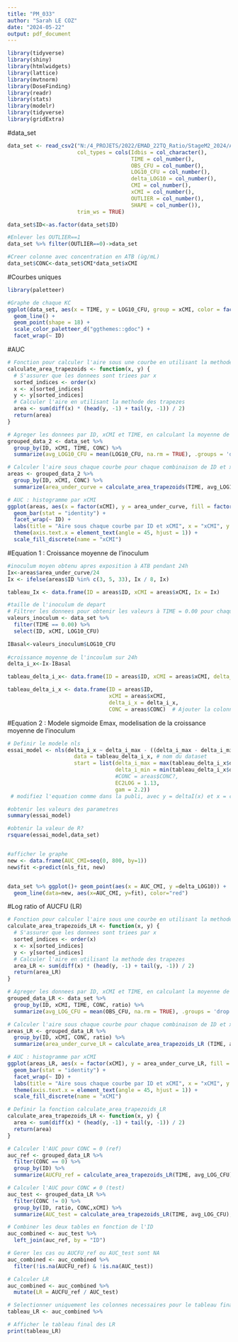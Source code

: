 ```yaml
---
title: "PM_033"
author: "Sarah LE COZ"
date: "2024-05-22"
output: pdf_document
---
```


```r
library(tidyverse)
library(shiny)
library(htmlwidgets)
library(lattice)
library(mvtnorm)
library(DoseFinding)
library(readr)
library(stats)
library(modelr)
library(tidyverse)
library(gridExtra)
```

#data_set
```r
data_set <- read_csv2("N:/4_PROJETS/2022/EMAD_22TQ_Ratio/StageM2_2024/Analyse_R/data_set.csv",
                      col_types = cols(Idbis = col_character(), 
                                       TIME = col_number(), 
                                       OBS_CFU = col_number(), 
                                       LOG10_CFU = col_number(), 
                                       delta_LOG10 = col_number(), 
                                       CMI = col_number(), 
                                       xCMI = col_number(), 
                                       OUTLIER = col_number(), 
                                       SHAPE = col_number()), 
                      trim_ws = TRUE)

data_set$ID<-as.factor(data_set$ID)

#Enlever les OUTLIER==1
data_set %>% filter(OUTLIER==0)->data_set

#Creer colonne avec concentration en ATB (ùg/mL)
data_set$CONC<-data_set$CMI*data_set$xCMI
```

#Courbes uniques
```r
library(paletteer)

#Graphe de chaque KC
ggplot(data_set, aes(x = TIME, y = LOG10_CFU, group = xCMI, color = factor(xCMI))) +
  geom_line() +
  geom_point(shape = 18) +
  scale_color_paletteer_d("ggthemes::gdoc") +
  facet_wrap(~ ID)
```

#AUC
```r
# Fonction pour calculer l'aire sous une courbe en utilisant la methode des trapezes
calculate_area_trapezoids <- function(x, y) {
  # S'assurer que les donnees sont triees par x
  sorted_indices <- order(x)
  x <- x[sorted_indices]
  y <- y[sorted_indices]
  # Calculer l'aire en utilisant la methode des trapezes
  area <- sum(diff(x) * (head(y, -1) + tail(y, -1)) / 2)
  return(area)
}

# Agreger les donnees par ID, xCMI et TIME, en calculant la moyenne de LOG10_CFU pour chaque groupe
grouped_data_2 <- data_set %>%
  group_by(ID, xCMI, TIME, CONC) %>%
  summarize(avg_LOG10_CFU = mean(LOG10_CFU, na.rm = TRUE), .groups = 'drop')

# Calculer l'aire sous chaque courbe pour chaque combinaison de ID et xCMI
areas <- grouped_data_2 %>%
  group_by(ID, xCMI, CONC) %>%
  summarize(area_under_curve = calculate_area_trapezoids(TIME, avg_LOG10_CFU), .groups = 'drop')

# AUC : histogramme par xCMI
ggplot(areas, aes(x = factor(xCMI), y = area_under_curve, fill = factor(xCMI))) +
  geom_bar(stat = "identity") +
  facet_wrap(~ ID) +
  labs(title = "Aire sous chaque courbe par ID et xCMI", x = "xCMI", y = "Aire sous la courbe") +
  theme(axis.text.x = element_text(angle = 45, hjust = 1)) +
  scale_fill_discrete(name = "xCMI")
```

#Equation 1 : Croissance moyenne de l'inoculum
```r
#inoculum moyen obtenu apres exposition à ATB pendant 24h
Ix<-areas$area_under_curve/24
Ix <- ifelse(areas$ID %in% c(3, 5, 33), Ix / 8, Ix)

tableau_Ix <- data.frame(ID = areas$ID, xCMI = areas$xCMI, Ix = Ix)

#taille de l'inoculum de depart
# Filtrer les donnees pour obtenir les valeurs à TIME = 0.00 pour chaque combinaison de xCMI et ID
valeurs_inoculum <- data_set %>%
  filter(TIME == 0.00) %>%
  select(ID, xCMI, LOG10_CFU)

IBasal<-valeurs_inoculum$LOG10_CFU
  
#croissance moyenne de l'incoulum sur 24h
delta_i_x<-Ix-IBasal

tableau_delta_i_x<- data.frame(ID = areas$ID, xCMI = areas$xCMI, delta_i_x = delta_i_x)

tableau_delta_i_x <- data.frame(ID = areas$ID,
                                xCMI = areas$xCMI,
                                delta_i_x = delta_i_x,
                                CONC = areas$CONC)  # Ajouter la colonne CONC

```

#Equation 2 : Modele sigmoide Emax, modelisation de la croissance moyenne de l'inoculum
```r
# Definir le modele nls
essai_model <- nls(delta_i_x ~ delta_i_max - ((delta_i_max - delta_i_min) * ((CONC / EC2LOG)^gam) / (((-2 - delta_i_min) / delta_i_max + 2) + (CONC / EC2LOG)^gam)),
                     data = tableau_delta_i_x, # nom du dataset
                     start = list(delta_i_max = max(tableau_delta_i_x$delta_i_x), # valeurs initiales pour aider l'algorithme, prendre les valeurs du tableau publi
                                  delta_i_min = min(tableau_delta_i_x$delta_i_x),
                                  #CONC = areas$CONC?,
                                  EC2LOG = 1.13,
                                  gam = 2.2))
 # modifiez l'equation comme dans la publi, avec y = deltaI(x) et x = conc antibio

#obtenir les valeurs des parametres
summary(essai_model)

#obtenir la valeur de R?
rsquare(essai_model,data_set)


#afficher le graphe
new <- data.frame(AUC_CMI=seq(0, 800, by=1))
new$fit <-predict(nls_fit, new)


data_set %>% ggplot()+ geom_point(aes(x = AUC_CMI, y =delta_LOG10)) +   
  geom_line(data=new, aes(x=AUC_CMI, y=fit), color="red")
```
#Log ratio of AUCFU (LR)
```r
# Fonction pour calculer l'aire sous une courbe en utilisant la methode des trapezes
calculate_area_trapezoids_LR <- function(x, y) {
  # S'assurer que les donnees sont triees par x
  sorted_indices <- order(x)
  x <- x[sorted_indices]
  y <- y[sorted_indices]
  # Calculer l'aire en utilisant la methode des trapezes
  area_LR <- sum(diff(x) * (head(y, -1) + tail(y, -1)) / 2)
  return(area_LR)
}

# Agreger les donnees par ID, xCMI et TIME, en calculant la moyenne de LOG10_CFU pour chaque groupe
grouped_data_LR <- data_set %>%
  group_by(ID, xCMI, TIME, CONC, ratio) %>%
  summarize(avg_LOG_CFU = mean(OBS_CFU, na.rm = TRUE), .groups = 'drop')

# Calculer l'aire sous chaque courbe pour chaque combinaison de ID et xCMI
areas_LR <- grouped_data_LR %>%
  group_by(ID, xCMI, CONC, ratio) %>%
  summarize(area_under_curve_LR = calculate_area_trapezoids_LR (TIME, avg_LOG_CFU), .groups = 'drop')

# AUC : histogramme par xCMI
ggplot(areas_LR, aes(x = factor(xCMI), y = area_under_curve_LR, fill = factor(xCMI))) +
  geom_bar(stat = "identity") +
  facet_wrap(~ ID) +
  labs(title = "Aire sous chaque courbe par ID et xCMI", x = "xCMI", y = "Aire sous la courbe") +
  theme(axis.text.x = element_text(angle = 45, hjust = 1)) +
  scale_fill_discrete(name = "xCMI")
```
```r
# Definir la fonction calculate_area_trapezoids_LR
calculate_area_trapezoids_LR <- function(x, y) {
  area <- sum(diff(x) * (head(y, -1) + tail(y, -1)) / 2)
  return(area)
}

# Calculer l'AUC pour CONC = 0 (ref)
auc_ref <- grouped_data_LR %>%
  filter(CONC == 0) %>%
  group_by(ID) %>%
  summarize(AUCFU_ref = calculate_area_trapezoids_LR(TIME, avg_LOG_CFU), .groups = 'drop')

# Calculer l'AUC pour CONC ≠ 0 (test)
auc_test <- grouped_data_LR %>%
  filter(CONC != 0) %>%
  group_by(ID, ratio, CONC,xCMI) %>%
  summarize(AUC_test = calculate_area_trapezoids_LR(TIME, avg_LOG_CFU), .groups = 'drop')

# Combiner les deux tables en fonction de l'ID
auc_combined <- auc_test %>%
  left_join(auc_ref, by = "ID")

# Gerer les cas ou AUCFU_ref ou AUC_test sont NA
auc_combined <- auc_combined %>%
  filter(!is.na(AUCFU_ref) & !is.na(AUC_test))

# Calculer LR
auc_combined <- auc_combined %>%
  mutate(LR = AUCFU_ref / AUC_test)

# Selectionner uniquement les colonnes necessaires pour le tableau final
tableau_LR <- auc_combined %>%

# Afficher le tableau final des LR
print(tableau_LR)
```
